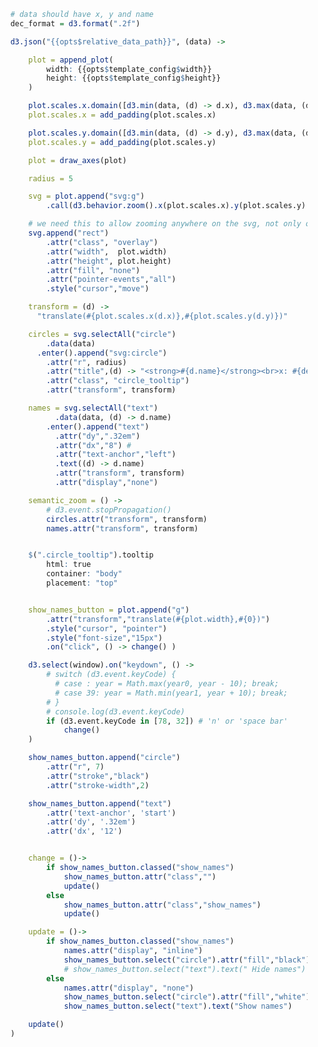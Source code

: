 ```r
    # data should have x, y and name
    dec_format = d3.format(".2f")

    d3.json("{{opts$relative_data_path}}", (data) ->

        plot = append_plot(
            width: {{opts$template_config$width}}
            height: {{opts$template_config$height}}
        )

        plot.scales.x.domain([d3.min(data, (d) -> d.x), d3.max(data, (d) -> d.x)])
        plot.scales.x = add_padding(plot.scales.x)

        plot.scales.y.domain([d3.min(data, (d) -> d.y), d3.max(data, (d) -> d.y)])
        plot.scales.y = add_padding(plot.scales.y)

        plot = draw_axes(plot)

        radius = 5

        svg = plot.append("svg:g")
            .call(d3.behavior.zoom().x(plot.scales.x).y(plot.scales.y).scaleExtent([1, Infinity]).on("zoom", ()-> semantic_zoom() ))

        # we need this to allow zooming anywhere on the svg, not only on top of a circle
        svg.append("rect")
            .attr("class", "overlay")
            .attr("width",  plot.width)
            .attr("height", plot.height)
            .attr("fill", "none")
            .attr("pointer-events","all")
            .style("cursor","move")

        transform = (d) ->
          "translate(#{plot.scales.x(d.x)},#{plot.scales.y(d.y)})"

        circles = svg.selectAll("circle")
            .data(data)
          .enter().append("svg:circle")
            .attr("r", radius)
            .attr("title",(d) -> "<strong>#{d.name}</strong><br>x: #{dec_format(d.x)}<br>y: #{dec_format(d.y)}")
            .attr("class", "circle_tooltip")
            .attr("transform", transform)

        names = svg.selectAll("text")
              .data(data, (d) -> d.name)
            .enter().append("text")
              .attr("dy",".32em")
              .attr("dx","8") #
              .attr("text-anchor","left")
              .text((d) -> d.name)
              .attr("transform", transform)
              .attr("display","none")

        semantic_zoom = () ->
            # d3.event.stopPropagation()
            circles.attr("transform", transform)
            names.attr("transform", transform)


        $(".circle_tooltip").tooltip
            html: true
            container: "body"
            placement: "top"


        show_names_button = plot.append("g")
            .attr("transform","translate(#{plot.width},#{0})")
            .style("cursor", "pointer")
            .style("font-size","15px")
            .on("click", () -> change() )

        d3.select(window).on("keydown", () ->
            # switch (d3.event.keyCode) {
              # case : year = Math.max(year0, year - 10); break;
              # case 39: year = Math.min(year1, year + 10); break;
            # }
            # console.log(d3.event.keyCode)
            if (d3.event.keyCode in [78, 32]) # 'n' or 'space bar'
                change()
        )

        show_names_button.append("circle")
            .attr("r", 7)
            .attr("stroke","black")
            .attr("stroke-width",2)

        show_names_button.append("text")
            .attr('text-anchor', 'start')
            .attr('dy', '.32em')
            .attr('dx', '12')


        change = ()->
            if show_names_button.classed("show_names")
                show_names_button.attr("class","")
                update()
            else
                show_names_button.attr("class","show_names")
                update()

        update = ()->
            if show_names_button.classed("show_names")
                names.attr("display", "inline")
                show_names_button.select("circle").attr("fill","black")
                # show_names_button.select("text").text(" Hide names")
            else
                names.attr("display", "none")
                show_names_button.select("circle").attr("fill","white")
                show_names_button.select("text").text("Show names")

        update()
    )

```